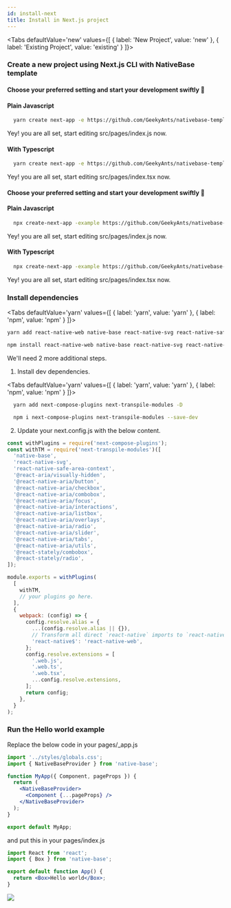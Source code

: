 ```yaml
---
id: install-next
title: Install in Next.js project
---
```



  <Tabs
  defaultValue='new'
  values={[
  { label: 'New Project', value: 'new' },
  { label: 'Existing Project', value: 'existing' }
  ]}>

  <TabItem value="new">

### Create a new project using Next.js CLI with NativeBase template

<div class="tailwind">
<Tabs
  defaultValue='yarn'
  values={[
  { label: 'yarn', value: 'yarn' },
  { label: 'npx', value: 'npx' },
  ]}>

  <TabItem value="yarn">

<h4>Choose your preferred setting and start your development swiftly 🚀</h4>

<h4 className="mt-8 font-mono">Plain Javascript</h4>
<div style={{maxWidth:"750px"}}>

```bash
  yarn create next-app -e https://github.com/GeekyAnts/nativebase-templates/tree/master/nextjs-with-native-base
```

</div>
Yey! you are all set, start editing src/pages/index.js now.

<h4 className="mt-8 font-mono">With Typescript</h4>
<div style={{maxWidth:"750px"}}>

```bash
  yarn create next-app -e https://github.com/GeekyAnts/nativebase-templates/tree/master/nextjs-with-native-base-typescript
```

</div>
Yey! you are all set, start editing src/pages/index.tsx now.

  </TabItem>

<TabItem value="npx">

<h4>Choose your preferred setting and start your development swiftly 🚀</h4>

<h4 className="mt-8 font-mono">Plain Javascript</h4>
<div style={{maxWidth:"750px"}}>

```bash
  npx create-next-app -example https://github.com/GeekyAnts/nativebase-templates/tree/master/nextjs-with-native-base
```

</div>

Yey! you are all set, start editing src/pages/index.js now.

<h4 className="mt-8 font-mono">With Typescript</h4>
<div style={{maxWidth:"750px"}}>

```bash
  npx create-next-app -example https://github.com/GeekyAnts/nativebase-templates/tree/master/nextjs-with-native-base-typescript
```

</div>

Yey! you are all set, start editing src/pages/index.tsx now.

  </TabItem>
  </Tabs>
</div>

  </TabItem>
<TabItem value="existing">

### Install dependencies

  <Tabs
  defaultValue='yarn'
  values={[
  { label: 'yarn', value: 'yarn' },
  { label: 'npm', value: 'npm' }
  ]}>

  <TabItem value="yarn">

<div style={{maxWidth:"750px"}}>

```bash
yarn add react-native-web native-base react-native-svg react-native-safe-area-context
```

</div>

  </TabItem>

  <TabItem value="npm">

<div style={{maxWidth:"750px"}}>

```bash
npm install react-native-web native-base react-native-svg react-native-safe-area-context
```

</div>

  </TabItem>

  </Tabs>

We'll need 2 more additional steps.

1. Install dev dependencies.

<Tabs
  defaultValue='yarn'
  values={[
  { label: 'yarn', value: 'yarn' },
  { label: 'npm', value: 'npm' }
  ]}>

  <TabItem value="yarn">

```bash
  yarn add next-compose-plugins next-transpile-modules -D
```

  </TabItem>

  <TabItem value="npm">

```bash
  npm i next-compose-plugins next-transpile-modules --save-dev
```

  </TabItem>

  </Tabs>

2. Update your next.config.js with the below content.

```js
const withPlugins = require('next-compose-plugins');
const withTM = require('next-transpile-modules')([
  'native-base',
  'react-native-svg',
  'react-native-safe-area-context',
  '@react-aria/visually-hidden',
  '@react-native-aria/button',
  '@react-native-aria/checkbox',
  '@react-native-aria/combobox',
  '@react-native-aria/focus',
  '@react-native-aria/interactions',
  '@react-native-aria/listbox',
  '@react-native-aria/overlays',
  '@react-native-aria/radio',
  '@react-native-aria/slider',
  '@react-native-aria/tabs',
  '@react-native-aria/utils',
  '@react-stately/combobox',
  '@react-stately/radio',
]);

module.exports = withPlugins(
  [
    withTM,
    // your plugins go here.
  ],
  {
    webpack: (config) => {
      config.resolve.alias = {
        ...(config.resolve.alias || {}),
        // Transform all direct `react-native` imports to `react-native-web`
        'react-native$': 'react-native-web',
      };
      config.resolve.extensions = [
        '.web.js',
        '.web.ts',
        '.web.tsx',
        ...config.resolve.extensions,
      ];
      return config;
    },
  }
);
```

### Run the Hello world example

Replace the below code in your pages/\_app.js

```jsx
import '../styles/globals.css';
import { NativeBaseProvider } from 'native-base';

function MyApp({ Component, pageProps }) {
  return (
    <NativeBaseProvider>
      <Component {...pageProps} />
    </NativeBaseProvider>
  );
}

export default MyApp;
```

and put this in your pages/index.js

```jsx
import React from 'react';
import { Box } from 'native-base';

export default function App() {
  return <Box>Hello world</Box>;
}
```

  </TabItem>
  </Tabs>

<div style={{ textAlign: 'center' }}>
  <img src="/img/minion.gif" />
</div>

<div className="tailwind">
  <div className="mt-4 mb-8">
    <div className="row pl-0 ml-0">
      <TileLink
        title="Customize NativeBaseProvider"
        url="setup-provider"
        description="NativeBaseProvider provides theme throughout your application"
        className="bg-blueGray-600 mt-2"
      />
      <TileLink
        title="Theme"
        url="default-theme"
        description="Read more about the default NativeBase theme and how to override it"
        className="bg-blueGray-600  mt-2"
      />
    </div>
    <div className="row mt-2 pl-0 ml-0">
      <TileLink
        title="Utility props"
        url="utility-props"
        description="Shorthands of commonly used styling props which maps with the provided theme"
        className="bg-blueGray-600"
      />
    </div>
  </div>
</div>

<RNWebNote />
